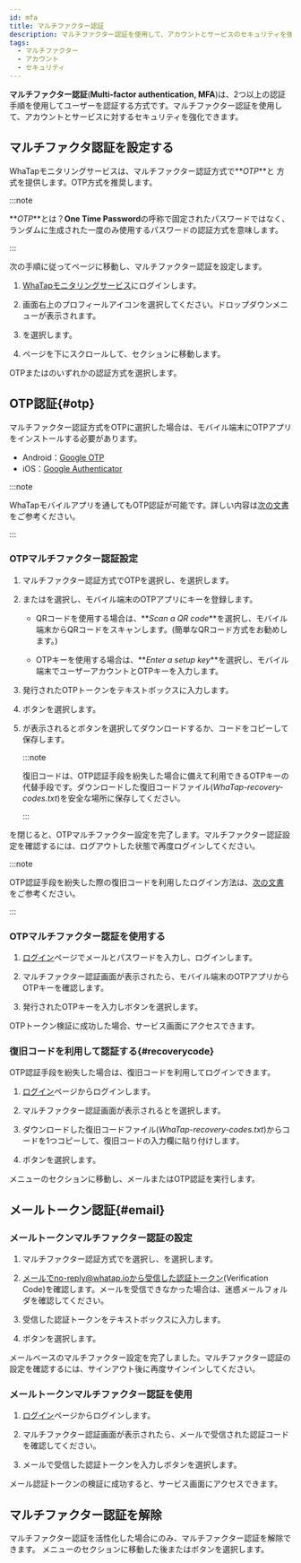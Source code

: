```yaml
---
id: mfa
title: マルチファクター認証
description: マルチファクター認証を使用して、アカウントとサービスのセキュリティを強化できます。
tags:
  - マルチファクター
  - アカウント
  - セキュリティ
---
```


**マルチファクター認証**(**Multi-factor authentication, MFA**)は、2つ以上の認証手順を使用してユーザーを認証する方式です。マルチファクター認証を使用して、アカウントとサービスに対するセキュリティを強化できます。

## マルチファクタ認証を設定する

WhaTapモニタリングサービスは、マルチファクター認証方式で**_OTP_**と <Cmdname sid="email" className="uitext" />方式を提供します。OTP方式を推奨します。

:::note

**_OTP_**とは？**One Time Password**の呼称で固定されたパスワードではなく、ランダムに生成された一度のみ使用するパスワードの認証方式を意味します。

:::

次の手順に従って<Cmdname sid="MNU07360" className="uitext" />ページに移動し、マルチファクター認証を設定します。

1. [WhaTapモニタリングサービス](https://service.whatap.io)にログインします。

2. 画面右上のプロフィールアイコンを選択してください。ドロップダウンメニューが表示されます。

3. <Cmdname sid="MNU07360" className="uitext" />を選択します。

4. ページを下にスクロールして、<Cmdname sid="two_factor_auth" className="uitext" />セクションに移動します。

   <ImgLang img='account-mfa-section.png' desc='マルチファクター認証' />

<Link to="#otp"><span class="uitext">OTP</span></Link>または<Link to="#email"><Cmdname sid="email" /></Link>のいずれかの認証方式を選択します。

## OTP認証{#otp}

マルチファクター認証方式をOTPに選択した場合は、モバイル端末にOTPアプリをインストールする必要があります。

- Android：[Google OTP](https://play.google.com/store/apps/details?id=com.google.android.apps.authenticator2)
- iOS：[Google Authenticator](https://apps.apple.com/app/google-authenticator/id388497605)

:::note

WhaTapモバイルアプリを通してもOTP認証が可能です。詳しい内容は[次の文書](../mobile-app#mobileotp)をご参考ください。

:::

### OTPマルチファクター認証設定

<ImgLang img='account-mfa-otp.png' desc='OTP 認証選択' />

1. マルチファクター認証方式で<span class="uitext">OTP</span>を選択し、<Cmdname sid="create_otp_key" className="uitext" />を選択します。

2. <Cmdname sid="qr_code_url" className="uitext" />または<Cmdname sid="otp_key" className="uitext" />を選択し、モバイル端末のOTPアプリにキーを登録します。

   - QRコードを使用する場合は、**_Scan a QR code_**を選択し、モバイル端末からQRコードをスキャンします。(簡単なQRコード方式をお勧めします。)

   - OTPキーを使用する場合は、**_Enter a setup key_**を選択し、モバイル端末でユーザーアカウントとOTPキーを入力します。

   <ImgLang img='account-mfa-google.png' desc='Google OTPアプリ' />

3. 発行されたOTPトークンを<Cmdname sid="BTN06501" className="uitext" />テキストボックスに入力します。 

4. <Cmdname sid="validate_otp_token" className="uitext" />ボタンを選択します。

5. <Cmdname sid="TTL07396" className="uitext" />が表示されると<Cmdname sid="BTN07544" className="uitext" />ボタンを選択してダウンロードするか、コードをコピーして保存します。

   :::note

   復旧コードは、OTP認証手段を紛失した場合に備えて利用できるOTPキーの代替手段です。ダウンロードした復旧コードファイル(_WhaTap-recovery-codes.txt_)を安全な場所に保存してください。

   :::

<Cmdname sid="TTL07396" className="uitext" />を閉じると、OTPマルチファクター設定を完了します。マルチファクター認証設定を確認するには、ログアウトした状態で再度ログインしてください。

:::note

OTP認証手段を紛失した際の復旧コードを利用したログイン方法は、[次の文書](#recoverycode)をご参考ください。

:::

### OTPマルチファクター認証を使用する

1. [ログイン](https://service.whatap.io/account/login)ページでメールとパスワードを入力し、ログインします。

2. マルチファクター認証画面が表示されたら、モバイル端末のOTPアプリからOTPキーを確認します。

3. 発行されたOTPキーを入力し<Cmdname sid="authentication" className="uitext" />ボタンを選択します。

OTPトークン検証に成功した場合、サービス画面にアクセスできます。

### 復旧コードを利用して認証する{#recoverycode}

OTP認証手段を紛失した場合は、復旧コードを利用してログインできます。

1. [ログイン](https://service.whatap.io/account/login)ページからログインします。

2. マルチファクター認証画面が表示されると<Cmdname sid="BTN07393" className="uitext" />を選択します。

   <ImgLang img='account-mfa-recovery.png' desc='復旧コード' />

3. ダウンロードした復旧コードファイル(_WhaTap-recovery-codes.txt_)からコードを1つコピーして、復旧コードの入力欄に貼り付けします。

4. <Cmdname sid="authentication" className="uitext" />ボタンを選択します。

<Cmdname sid="MNU07360" className="uitext" />メニューの<Cmdname sid="two_factor_auth" className="uitext" />セクションに移動し、メールまたはOTP認証を実行します。

## メールトークン認証{#email}

### メールトークンマルチファクター認証の設定

<ImgLang img='account-mfa-email.png' desc='メールトークン認証選択' />

1. マルチファクター認証方式で<Cmdname sid="email" className="uitext" />を選択し、<Cmdname sid="send_auth_token_mail" className="uitext" />を選択します。

2. メールでno-reply@whatap.ioから受信した認証トークン(Verification Code)を確認します。メールを受信できなかった場合は、迷惑メールフォルダを確認してください。

3. 受信した認証トークンを<Cmdname sid="BTN06501" className="uitext" />テキストボックスに入力します。 

4. <Cmdname sid="validate_email_token" className="uitext" />ボタンを選択します。

メールベースのマルチファクター設定を完了しました。マルチファクター認証の設定を確認するには、サインアウト後に再度サインインしてください。

### メールトークンマルチファクター認証を使用

1. [ログイン](https://service.whatap.io/account/login)ページからログインします。

2. マルチファクター認証画面が表示されたら、メールで受信された認証コードを確認してください。

3. メールで受信した認証トークンを入力し<Cmdname sid="authentication" className="uitext" />ボタンを選択します。

メール認証トークンの検証に成功すると、サービス画面にアクセスできます。

## マルチファクター認証を解除

<ImgLang img='account-mfa-disable.png' desc='マルチファクター認証解除' />

マルチファクター認証を活性化した場合にのみ、マルチファクター認証を解除できます。<Link to="https://service.whatap.io/v2/account/management"><Cmdname sid="MNU07360" /></Link> メニューの<Cmdname sid="two_factor_auth" className="uitext" />セクションに移動した後<Cmdname sid="clear_otp_key" className="uitext" />または<Cmdname sid="clear_multi_factor" className="uitext" />ボタンを選択します。
